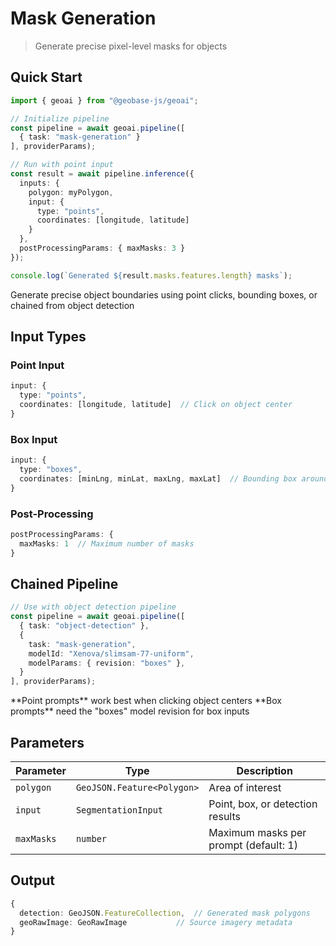 
# Mask Generation
> Generate precise pixel-level masks for objects

## Quick Start

```typescript
import { geoai } from "@geobase-js/geoai";

// Initialize pipeline
const pipeline = await geoai.pipeline([
  { task: "mask-generation" }
], providerParams);

// Run with point input
const result = await pipeline.inference({
  inputs: { 
    polygon: myPolygon,
    input: {
      type: "points",
      coordinates: [longitude, latitude]
    }
  },
  postProcessingParams: { maxMasks: 3 }
});

console.log(`Generated ${result.masks.features.length} masks`);
```

<Callout type="info" emoji="🎯">
  Generate precise object boundaries using point clicks, bounding boxes, or chained from object detection
</Callout>

## Input Types

### Point Input
```typescript
input: {
  type: "points",
  coordinates: [longitude, latitude]  // Click on object center
}
```

### Box Input
```typescript
input: {
  type: "boxes", 
  coordinates: [minLng, minLat, maxLng, maxLat]  // Bounding box around object
}
```

### Post-Processing
```typescript
postProcessingParams: {
  maxMasks: 1  // Maximum number of masks
}
```

## Chained Pipeline
```typescript
// Use with object detection pipeline
const pipeline = await geoai.pipeline([
  { task: "object-detection" },
  { 
    task: "mask-generation",
    modelId: "Xenova/slimsam-77-uniform",
    modelParams: { revision: "boxes" },
  }
], providerParams);
```

<Callout type="default" emoji="💡">
  **Point prompts** work best when clicking object centers  
  **Box prompts** need the "boxes" model revision for box inputs
</Callout>

## Parameters

| Parameter | Type | Description |
|-----------|------|-------------|
| `polygon` | `GeoJSON.Feature<Polygon>` | Area of interest |
| `input` | `SegmentationInput` | Point, box, or detection results |
| `maxMasks` | `number` | Maximum masks per prompt (default: 1) |


## Output

```typescript
{
  detection: GeoJSON.FeatureCollection,  // Generated mask polygons
  geoRawImage: GeoRawImage           // Source imagery metadata
}
```
